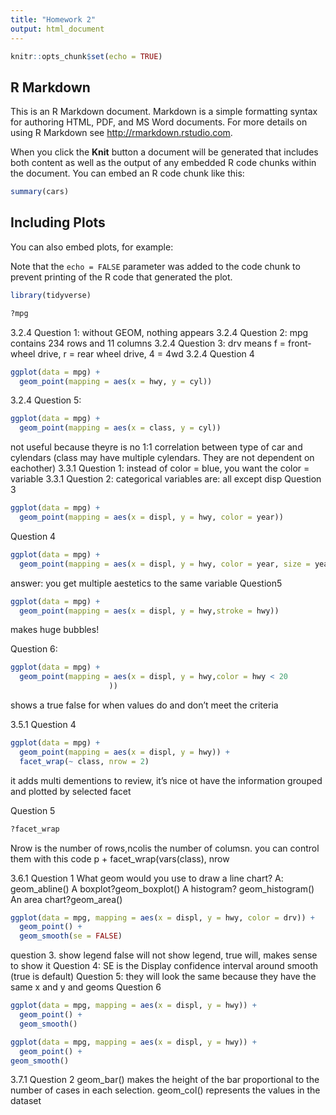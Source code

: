 ```yaml
---
title: "Homework 2"
output: html_document
---
```


```r
knitr::opts_chunk$set(echo = TRUE)
```

## R Markdown

This is an R Markdown document. Markdown is a simple formatting syntax for authoring HTML, PDF, and MS Word documents. For more details on using R Markdown see <http://rmarkdown.rstudio.com>.

When you click the **Knit** button a document will be generated that includes both content as well as the output of any embedded R code chunks within the document. You can embed an R code chunk like this:

```r
summary(cars)
```

## Including Plots

You can also embed plots, for example:




Note that the `echo = FALSE` parameter was added to the code chunk to prevent printing of the R code that generated the plot.

```r
library(tidyverse)
```

```r
?mpg
```
3.2.4 Question 1: without GEOM, nothing appears
3.2.4 Question 2:  mpg contains 234 rows and 11 columns
3.2.4 Question 3: drv means f = front-wheel drive, r = rear wheel drive, 4 = 4wd
3.2.4 Question 4
```r
ggplot(data = mpg) + 
  geom_point(mapping = aes(x = hwy, y = cyl))
```

3.2.4 Question 5:
```r
ggplot(data = mpg) + 
  geom_point(mapping = aes(x = class, y = cyl))
```
not useful because theyre is no 1:1 correlation between type of car and cylendars (class may have multiple cylendars. They are not dependent on eachother)
3.3.1 Question 1: instead of color = blue, you want the color = variable
3.3.1 Question 2: categorical variables are: all except disp
Question 3
```r
ggplot(data = mpg) + 
  geom_point(mapping = aes(x = displ, y = hwy, color = year))
```

Question 4
```r
ggplot(data = mpg) + 
  geom_point(mapping = aes(x = displ, y = hwy, color = year, size = year))
```
answer: you get multiple aestetics to the same variable
Question5 
```r
ggplot(data = mpg) + 
  geom_point(mapping = aes(x = displ, y = hwy,stroke = hwy))
```
makes huge bubbles!

Question 6: 
```r
ggplot(data = mpg) + 
  geom_point(mapping = aes(x = displ, y = hwy,color = hwy < 20
                      ))
```
shows a true false for when values do and don't meet the criteria


 3.5.1 Question 4
```r
ggplot(data = mpg) + 
  geom_point(mapping = aes(x = displ, y = hwy)) + 
  facet_wrap(~ class, nrow = 2)
```
 it adds multi dementions to review, it's nice ot have the information grouped and plotted by selected facet
 
 Question 5
```r
?facet_wrap
```
 Nrow is the number of rows,ncolis the number of columsn. you can control them with this code p + facet_wrap(vars(class), nrow
 
 3.6.1
 Question 1 What geom would you use to draw a line chart? A: geom_abline()
 A boxplot?geom_boxplot()
 A histogram? geom_histogram()
 An area chart?geom_area() 
 
```r
ggplot(data = mpg, mapping = aes(x = displ, y = hwy, color = drv)) + 
  geom_point() + 
  geom_smooth(se = FALSE)
```
question 3. show legend false will not show legend, true will, makes sense to show it
Question 4: SE is the Display confidence interval around smooth (true is default)
Question 5: they will look the same because they have the same x and y and geoms
Question 6
```r
ggplot(data = mpg, mapping = aes(x = displ, y = hwy)) + 
  geom_point() + 
  geom_smooth()
```
```r
ggplot(data = mpg, mapping = aes(x = displ, y = hwy)) + 
  geom_point() +
geom_smooth()
```

3.7.1 Question 2
geom_bar() makes the height of the bar proportional to the number of cases in each selection. geom_col() represents the values in the dataset
